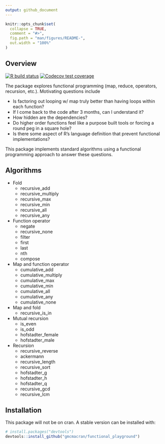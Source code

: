 ```yaml
---
output: github_document
---
```


<!-- README.md is generated from README.Rmd. Please edit that file -->

```r
knitr::opts_chunk$set(
  collapse = TRUE,
  comment = "#>",
  fig.path = "man/figures/README-",
  out.width = "100%"
)
```

## Overview

<!-- badges: start -->
[![R build status](https://github.com/gmcmacran/functional_playground/workflows/R-CMD-check/badge.svg)](https://github.com/gmcmacran/functional_playground/actions)
[![Codecov test coverage](https://codecov.io/gh/gmcmacran/functional_playground/branch/main/graph/badge.svg)](https://codecov.io/gh/gmcmacran/functional_playground?branch=master)
<!-- badges: end -->

The package explores functional programming (map, reduce, operators, recursion, etc.). Motivating questions include

* Is factoring out looping w/ map truly better than having loops within each function?
* If I come back to the code after 3 months, can I understand it? 
* How hidden are the dependencies? 
* Do higher order functions feel like a purpose built tools or forcing a round peg in a square hole?
* Is there some aspect of R's language definition that prevent functional implementations?

This package implements standard algorithms using a functional programming approach to answer these questions.

## Algorithms

* Fold
  + recursive_add
  + recursive_multiply
  + recursive_max
  + recursive_min
  + recursive_all
  + recursive_any
* Function operator
  + negate
  + recursive_none
  + filter
  + first
  + last
  + nth
  + compose
* Map and function operator
  + cumulative_add
  + cumulative_multiply
  + cumulative_max
  + cumulative_min
  + cumulative_all
  + cumulative_any
  + cumulative_none
* Map and fold
  + recursive_is_in
* Mutual recursion
  + is_even
  + is_odd
  + hofstadter_female
  + hofstadter_male
* Recursion
  + recursive_reverse
  + ackermann
  + recursive_length
  + recursive_sort
  + hofstadter_g
  + hofstadter_h
  + hofstadter_q
  + recursive_gcd
  + recursive_lcm


## Installation

This package will not be on cran. A stable version can be installed with:

``` r
# install.packages("devtools")
devtools::install_github("gmcmacran/functional_playground")
```
